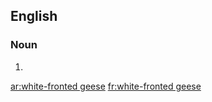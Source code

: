 ==English==

===Noun===
{{head|en|plural}}

# {{plural of|white-fronted goose|lang=en|nocat=1}}

[[ar:white-fronted geese]]
[[fr:white-fronted geese]]